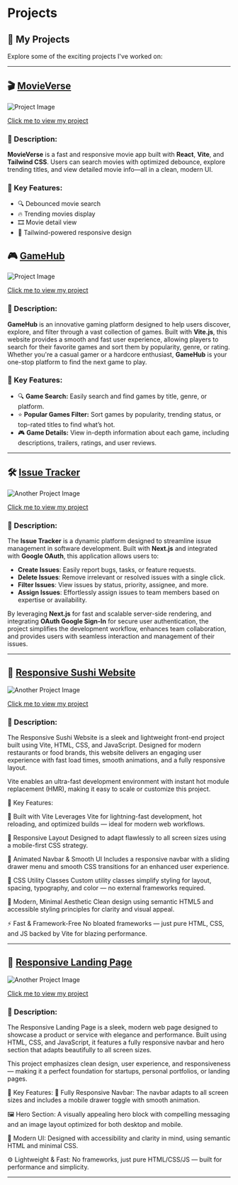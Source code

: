# Projects

## 🚀 My Projects

Explore some of the exciting projects I've worked on:

---

## 🎬 [MovieVerse](https://react-movies-iota-ruby.vercel.app/)

![Project Image](../../static/img/movie.png)

[Click me to view my project](https://react-movies-iota-ruby.vercel.app/)

### 📝 Description:

**MovieVerse** is a fast and responsive movie app built with **React**, **Vite**, and **Tailwind CSS**. Users can search movies with optimized debounce, explore trending titles, and view detailed movie info—all in a clean, modern UI.

### 🌟 Key Features:

- 🔍 Debounced movie search
- 🔥 Trending movies display
- 🎞️ Movie detail view
- 💅 Tailwind-powered responsive design

## 🎮 [GameHub](https://game-hub-peach-one.vercel.app/)

![Project Image](../../static/img/gamehub.png)

[Click me to view my project](https://game-hub-peach-one.vercel.app/)

### 📝 Description:

**GameHub** is an innovative gaming platform designed to help users discover, explore, and filter through a vast collection of games. Built with **Vite.js**, this website provides a smooth and fast user experience, allowing players to search for their favorite games and sort them by popularity, genre, or rating. Whether you're a casual gamer or a hardcore enthusiast, **GameHub** is your one-stop platform to find the next game to play.

### 🌟 Key Features:

- 🔍 **Game Search:** Easily search and find games by title, genre, or platform.
- ⭐ **Popular Games Filter:** Sort games by popularity, trending status, or top-rated titles to find what’s hot.
- 🎮 **Game Details:** View in-depth information about each game, including descriptions, trailers, ratings, and user reviews.

---

## 🛠️ [Issue Tracker](https://issue-tracker-qh2y.vercel.app/)

![Another Project Image](../../static/img/issuetracker.png)

[Click me to view my project](https://issue-tracker-qh2y.vercel.app/)

### 📝 Description:

The **Issue Tracker** is a dynamic platform designed to streamline issue management in software development. Built with **Next.js** and integrated with **Google OAuth**, this application allows users to:

- **Create Issues**: Easily report bugs, tasks, or feature requests.
- **Delete Issues**: Remove irrelevant or resolved issues with a single click.
- **Filter Issues**: View issues by status, priority, assignee, and more.
- **Assign Issues**: Effortlessly assign issues to team members based on expertise or availability.

By leveraging **Next.js** for fast and scalable server-side rendering, and integrating **OAuth Google Sign-In** for secure user authentication, the project simplifies the development workflow, enhances team collaboration, and provides users with seamless interaction and management of their issues.

---

## 🧭 [Responsive Sushi Website](https://sushi-web-pi.vercel.app/)

![Another Project Image](../../static/img/sushi.png)

[Click me to view my project](https://sushi-web-pi.vercel.app/)

### 📝 Description:

The Responsive Sushi Website is a sleek and lightweight front-end project built using Vite, HTML, CSS, and JavaScript. Designed for modern restaurants or food brands, this website delivers an engaging user experience with fast load times, smooth animations, and a fully responsive layout.

Vite enables an ultra-fast development environment with instant hot module replacement (HMR), making it easy to scale or customize this project.

🌟 Key Features:

🍱 Built with Vite
Leverages Vite for lightning-fast development, hot reloading, and optimized builds — ideal for modern web workflows.

📱 Responsive Layout
Designed to adapt flawlessly to all screen sizes using a mobile-first CSS strategy.

🍣 Animated Navbar & Smooth UI
Includes a responsive navbar with a sliding drawer menu and smooth CSS transitions for an enhanced user experience.

🧩 CSS Utility Classes
Custom utility classes simplify styling for layout, spacing, typography, and color — no external frameworks required.

🎨 Modern, Minimal Aesthetic
Clean design using semantic HTML5 and accessible styling principles for clarity and visual appeal.

⚡ Fast & Framework-Free
No bloated frameworks — just pure HTML, CSS, and JS backed by Vite for blazing performance.

---

## 🧭 [Responsive Landing Page](https://intro-section-drop-navbar.vercel.app/)

![Another Project Image](../../static/img/responsiveImage.png)

[Click me to view my project](https://intro-section-drop-navbar.vercel.app/)

### 📝 Description:

The Responsive Landing Page is a sleek, modern web page designed to showcase a product or service with elegance and performance. Built using HTML, CSS, and JavaScript, it features a fully responsive navbar and hero section that adapts beautifully to all screen sizes.

This project emphasizes clean design, user experience, and responsiveness — making it a perfect foundation for startups, personal portfolios, or landing pages.

🌟 Key Features:
📱 Fully Responsive Navbar: The navbar adapts to all screen sizes and includes a mobile drawer toggle with smooth animation.

🖼️ Hero Section: A visually appealing hero block with compelling messaging and an image layout optimized for both desktop and mobile.

🎨 Modern UI: Designed with accessibility and clarity in mind, using semantic HTML and minimal CSS.

⚙️ Lightweight & Fast: No frameworks, just pure HTML/CSS/JS — built for performance and simplicity.

---
